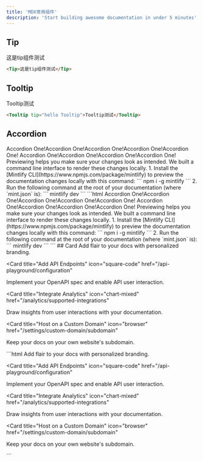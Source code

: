 ```yaml
---
title: 'MDX常用组件'
description: 'Start building awesome documentation in under 5 minutes'
---
```

##  Tip

<Tip>这是tip组件测试</Tip>
```html
<Tip>这是tip组件测试</Tip>
```
## Tooltip
<Tooltip tip="hello Tooltip">Tooltip测试</Tooltip>
```html
<Tooltip tip="hello Tooltip">Tooltip测试</Tooltip>
```
## Accordion
<AccordionGroup>
  <Accordion icon="github" title="Accordion One">
    Accordion One!Accordion One!Accordion One!Accordion One!Accordion One!
    Accordion One!Accordion One!Accordion One!Accordion One!
  </Accordion>
  <Accordion icon="rectangle-terminal" title="Accordion Two">
    Previewing helps you make sure your changes look as intended. We built a
    command line interface to render these changes locally. 1. Install the
    [Mintlify CLI](https://www.npmjs.com/package/mintlify) to preview the
    documentation changes locally with this command: ``` npm i -g mintlify ```
    2. Run the following command at the root of your documentation (where
    `mint.json` is): ``` mintlify dev ```
  </Accordion>
</AccordionGroup>
```html
<AccordionGroup>
  <Accordion icon="github" title="Accordion One">
    Accordion One!Accordion One!Accordion One!Accordion One!Accordion One!
    Accordion One!Accordion One!Accordion One!Accordion One!
  </Accordion>
  <Accordion icon="rectangle-terminal" title="Accordion Two">
    Previewing helps you make sure your changes look as intended. We built a
    command line interface to render these changes locally. 1. Install the
    [Mintlify CLI](https://www.npmjs.com/package/mintlify) to preview the
    documentation changes locally with this command: ``` npm i -g mintlify ```
    2. Run the following command at the root of your documentation (where
    `mint.json` is): ``` mintlify dev ```
  </Accordion>
</AccordionGroup>
```
## Card

<CardGroup>

<Card title="Style Your Docs" icon="paintbrush" href="/settings/global">
  Add flair to your docs with personalized branding.
</Card>

<Card
  title="Add API Endpoints"
  icon="square-code"
  href="/api-playground/configuration"
>
  Implement your OpenAPI spec and enable API user interaction.
</Card>

<Card
  title="Integrate Analytics"
  icon="chart-mixed"
  href="/analytics/supported-integrations"
>
  Draw insights from user interactions with your documentation.
</Card>

<Card
  title="Host on a Custom Domain"
  icon="browser"
  href="/settings/custom-domain/subdomain"
>
  Keep your docs on your own website's subdomain.
</Card>

</CardGroup>
```html
<CardGroup>

<Card title="Style Your Docs" icon="paintbrush" href="/settings/global">
  Add flair to your docs with personalized branding.
</Card>

<Card
  title="Add API Endpoints"
  icon="square-code"
  href="/api-playground/configuration"
>
  Implement your OpenAPI spec and enable API user interaction.
</Card>

<Card
  title="Integrate Analytics"
  icon="chart-mixed"
  href="/analytics/supported-integrations"
>
  Draw insights from user interactions with your documentation.
</Card>

<Card
  title="Host on a Custom Domain"
  icon="browser"
  href="/settings/custom-domain/subdomain"
>
  Keep your docs on your own website's subdomain.
</Card>

</CardGroup>
```

